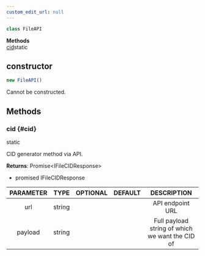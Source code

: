 ```yaml
---
custom_edit_url: null
---
```


```ts
class FileAPI
```

<div>

</div>

<div className="container">
  <div className="row mb-2"><div className="col col--12"><strong>Methods</strong></div></div>
  <div className="row"><div className="col col--12"><a href="#cid">cid</a><span className="badge badge--info margin-left--sm">static</span></div></div>
</div>

## constructor
```ts
new FileAPI()
```

<div>

</div>

Cannot be constructed.

## Methods
### cid {#cid}

<div>
  <span className="badge badge--info">static</span>
</div>

CID generator method via API.

**Returns**: Promise&lt;IFileCIDResponse&gt;
- promised IFileCIDResponse

|PARAMETER|TYPE|OPTIONAL|DEFAULT|DESCRIPTION|
|:---:|:---:|:---:|:---:|:---:|
|url|string|||API endpoint URL|
|payload|string|||Full payload string of which we want the CID of|

